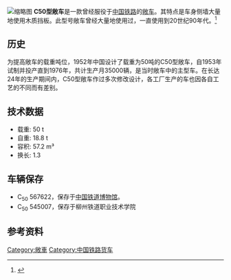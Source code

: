 [[File:C50_545007_at_Liuzhou_Railway_Vacational_Technical_College_20160412_01.jpg|缩略图]]
'''C50型敞车'''是一款曾经服役于[[中国铁路|中国铁路]]的[[敞车|敞车]]。其特点是车身侧墙大量地使用木质挡板。此型号敞车曾经大量地使用过，一直使用到20世纪90年代。<ref name="测试">{{Cite web |url=http://www.trainfanz.com/trains_rolling_stock-freight-frame-3-gondola-C50.htm |title=我们的火车站-火车库-车辆-货车-C5D型敞车 |accessdate=2013-05-11 |archive-date=2012-03-24 |archive-url=https://web.archive.org/web/20120324230809/http://www.trainfanz.com/trains_rolling_stock-freight-frame-3-gondola-C50.htm |dead-url=no }}</ref>
== 历史 ==
为提高敞车的载重吨位，1952年中国设计了载重为50吨的C50型敞车，自1953年试制并投产直到1976年，共计生产月35000辆，是当时敞车中的主型车。在长达24年的生产期间内，C50型敞车作过多次修改设计，各工厂生产的车也因各自工艺的不同而有差别。

== 技术数据 ==
*载重: 50 t
*自重: 18.8 t
*容积: 57.2 m³
*换长: 1.3
== 车辆保存 ==
*C<sub>50</sub> 567622，保存于[[中国铁道博物馆|中国铁道博物馆]]。
*C<sub>50</sub> 545007，保存于柳州铁道职业技术学院
== 参考资料 ==
<references />{{中国铁路货车}}
[[Category:敞車|Category:敞車]]
[[Category:中国铁路货车|Category:中国铁路货车]]